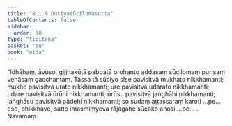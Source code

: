 ```yaml
---
title: "8.1.9 Dutiyasūcilomasutta"
tableOfContents: false
sidebar:
  order: 10
type: "tipitaka"
basket: "su"
book: "nida"
---
```



<DynamicBreadcrumb />

<Division number="210" book="nida">

<Paragraph number="1177" book="nida">
“Idhāhaṃ, āvuso, gijjhakūṭā pabbatā orohanto addasaṃ sūcilomaṃ purisaṃ vehāsaṃ gacchantaṃ. Tassa tā sūciyo sīse pavisitvā mukhato nikkhamanti; mukhe pavisitvā urato nikkhamanti; ure pavisitvā udarato nikkhamanti; udare pavisitvā ūrūhi nikkhamanti; ūrūsu pavisitvā jaṅghāhi nikkhamanti; jaṅghāsu pavisitvā pādehi nikkhamanti; so sudaṃ aṭṭassaraṃ karoti …pe…  eso, bhikkhave, satto imasmiṃyeva rājagahe sūcako ahosi …pe… .

</Paragraph>
</Division>

<Paragraph number="1178" type="center" book="nida">
Navamaṃ.
</Paragraph>